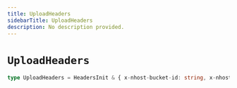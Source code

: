 ```yaml
---
title: UploadHeaders
sidebarTitle: UploadHeaders
description: No description provided.
---
```


# `UploadHeaders`

```ts
type UploadHeaders = HeadersInit & { x-nhost-bucket-id: string, x-nhost-file-id: string, x-nhost-file-name: string }
```
